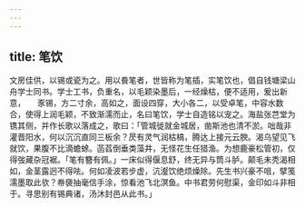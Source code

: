 ```yaml
---
---
---
```

title: 笔饮
---



文房佳供，以锡或瓷为之。用以飬笔者，世皆称为笔插，实笔饮也，倡自钱塘梁山舟学士同书。学士工书，负重名，以毛颖染墨后，一经燥枯，便不适用，爰出新意，　　豕锡，方二寸余，高如之，面设四穿，大小各二，以受卓笔，中容水数合，使得上润毛颖，不致渐濡而止，名曰笔饮，学士自造铭以宠之。海盐张芑堂为镌其侧，并作长歌以落成之，歌曰：「管城徙就金城居，凿斯池也清不淤。咄哉非灌晋阳水，何以沉沉直同三板余？昃有灵气润枯槁，腾达上接元云腴。渴乌望见飞就饮，果腹不比滴蟾蜍。菡萏倒垂类藻井，无怪花生任猎渔。为想鹿豪松管初，仅得弢藏杂冠裾。「笔有簪有佩。」一床似得偃息舒，终无异与筒斗胪。颠毛未秃渴相如，金茎露迥不得呿。何如凌波若步虚，沆瀣饮绝烦燥除。先生书兴豪不咀，擘笺濡墨取此欤？帣褏抽毫信手涂，惊看池飞北溟鱼。中书君劳何慰渠，金印如斗非相于。寻思别有锡典诸，汤沐封邑从此书。」